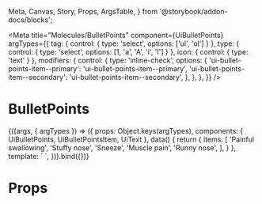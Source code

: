   Meta, Canvas, Story, Props, ArgsTable,
} from '@storybook/addon-docs/blocks';

<Meta
  title="Molecules/BulletPoints"
  component={UiBulletPoints}
  argTypes={{
    tag: { control: { type: 'select', options: ['ul', 'ol'] } },
    type: { control: { type: 'select', options: [1, 'a', 'A', 'i', 'I'] } },
    icon: { control: { type: 'text' } },
    modifiers: {
      control: {
        type: 'inline-check',
        options: {
          'ui-bullet-points-item--primary': 'ui-bullet-points-item--primary',
          'ui-bullet-points-item--secondary': 'ui-bullet-points-item--secondary',
        },
      },
    },
  }}
/>

# BulletPoints

<Canvas>
  <Story
    name="Common"
    args={{
      tag: 'ul',
      type: 1,
      icon: 'bullet',
    }}
  >
    {((args, { argTypes }) => ({
      props: Object.keys(argTypes),
      components: { UiBulletPoints, UiBulletPointsItem, UiText },
      data() {
        return {
          items: [
            'Painful swallowing',
            'Stuffy nose',
            'Sneeze',
            'Muscle pain',
            'Runny nose',
          ],
        }
      },
      template: `<UiBulletPoints :tag="tag" :type="type">
        <template v-for="(item, key) in items" :key="key">
          <UiBulletPointsItem :icon="icon" :class="modifiers">
            <UiText tag="span">{{item}}</UiText>
          </UiBulletPointsItem>
        </template>
      </UiBulletPoints>`,
    })).bind({})}
  </Story>
</Canvas>

<ArgsTable story='Common' />

# Props

<Props of={UiBulletPoints} />
